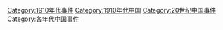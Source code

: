 [[Category:1910年代事件|Category:1910年代事件]]
[[Category:1910年代中国|Category:1910年代中国]]
[[Category:20世纪中国事件|Category:20世纪中国事件]]
[[Category:各年代中国事件|Category:各年代中国事件]]